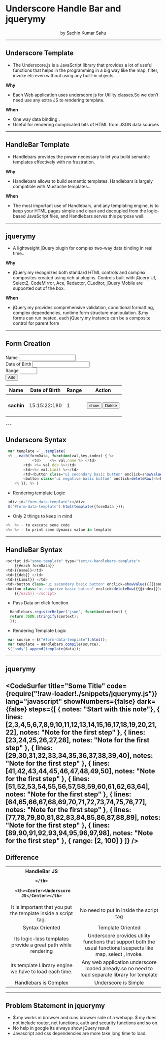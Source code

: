 
<Head>
    <title>How to MDX-Deck</title>
    <link rel="icon" type="image/png" sizes="32x32" href="./assets/images/favicon-32x32.png" />
    <link rel="icon" type="image/png" sizes="16x16" href="./assets/images/favicon-16x16.png" />
    <link rel="stylesheet" href="./assets/css/imports.css" />
</Head>

# Underscore Handle Bar and jquerymy

<Center>by Sachin Kumar Sahu</Center>

---

## Underscore Template

- The Underscore.js is a JavaScript library that provides a lot of useful functions that helps in the programming in a big way like the map, filter, invoke etc even without using any built-in objects.

**Why**
- Each Web application uses underscore js for Utility classes.So we don't need use any extra JS to rendering template.

**When**
- One way data binding .
- Useful for rendering complicated bits of HTML from JSON data sources

---
## HandleBar Template

- Handlebars provides the power necessary to let you build semantic templates effectively with no frustration.

**Why**
- Handlebars allows to build semantic templates. Handlebars is largely compatible with Mustache templates..

**When**
- The most important use of Handlebars, and any templating engine, is to keep your HTML pages simple and clean and decoupled from the logic-based JavaScript files, and Handlebars serves this purpose well.

---

## jquerymy

- A lightweight jQuery plugin for complex two-way 
data binding in real time..

**Why**
- jQuery.my recognizes both standard HTML controls and complex composites created using rich ui plugins. Controls built with jQuery UI, Select2, CodeMirror, Ace, Redactor, CLeditor, jQuery Mobile are supported out of the box.

**When**
- jQuery.my provides comprehensive validation, conditional formatting, complex dependencies, runtime form structure manipulation. $.my forms can run nested, each jQuery.my instance can be a composite control for parent form

---
## Form Creation
<body>
    <h3 class="ui center aligned header"></h3>
    <form class="ui form segment">
        <div class="two fields">
            <div class="field">
                <label>Name</label>
                <input type="text" name="name"/>
            </div>
            <div class="field">
                <label>Date of Birth</label>
                <input type="text" name="Date-picker" id="Date-picker" value=" " class="hasDatepicker"/>
            </div>
            <div class="field">
                <label>Range</label>
                <input type="number" name="limit" min="0" max="10"/>
            </div>
        </div>
        <button class="ui primary submit button" onclick="submitform()">Add</button>
    </form>
    <div class="ui container">
        <table class="ui celled table">
            <thead>
                <tr><th>Name</th>
                <th>Date of Birth</th>
                <th>Range</th>
                <th>Action</th>
            </tr></thead>
           <tbody id="form-data-template" class="ui-sortable">       <tr>        <td>        <h4>                <div class="content">                sachin                    </div>            </h4>        </td>        <td>        15:15:22:180         </td>        <td>        1         </td>        <td>        <button class="ui secondary basic button" onclick="showValue({&quot;name&quot;:&quot;sachin&quot;,&quot;dob&quot;:&quot;15:15:22:180&quot;,&quot;Limit&quot;:&quot;1&quot;})">show</button>        <button class="ui negative basic button" onclick="deleteRow(0)">Dalete</button>        </td>    </tr>     </tbody>
        </table>
    </div>
</body>
---

## Underscore Syntax
```js
 var template = _.template(
 <% _.each(formData, function(val,key,index) { %> 
            <td>    <%= val.name %> </td>
        <td> <%= val.dob %></td>
        <td><%= val.Limit %></td>
        <td><button class="ui secondary basic button" onclick=showValue(<%= JSON.stringify(val) %>)>show</button>
        <button class="ui negative basic button" onclick=deleteRow(<%=key%>)>Dalete</button></td>
    <% }); %> )
```
- Rendering template Logic
```js
 <div id="form-data-template"></div>
 $("#form-data-template").html(template({formData }));
```
- Only 2 things to keep in mind
```js
<%  %> - to execute some code
<%= %> - to print some dynamic value in template
```
---
## HandleBar Syntax
```js
<script id="some-template" type="text/x-handlebars-template">
    {{#each formData}} 
<td>{{name}}</td>
<td>{{dob}} </td>
<td>{{Limit}} </td>
<td><button class="ui secondary basic button" onclick=showValue({{{json this}}})>show</button>
<button class="ui negative basic button" onclick=deleteRow({{@index}})>Dalete</button> </td>
    {{/each}} </script>
```
- Pass Data on click function 
```js
  Handlebars.registerHelper('json', function(context) {
  return JSON.stringify(context);
  });
```
- Rendering Template Logic
```js
 var source = $("#form-data-template").html(); 
 var template = Handlebars.compile(source);
 $('body').append(template(data));
```
---

## jquerymy
<CodeSurfer
  title="Some Title"
  code={require("!raw-loader!./snippets/jquerymy.js")}
  lang="javascript"
  showNumbers={false}
  dark={false}
  steps={[
    { notes: "Start with this note"},
    { lines: [2,3,4,5,6,7,8,9,10,11,12,13,14,15,16,17,18,19,20,21,22], notes: "Note for the first step" },
     { lines: [23,24,25,26,27,28], notes: "Note for the first step" },
      { lines: [29,30,31,32,33,34,35,36,37,38,39,40], notes: "Note for the first step" },
       { lines: [41,42,43,44,45,46,47,48,49,50], notes: "Note for the first step" },
        { lines: [51,52,53,54,55,56,57,58,59,60,61,62,63,64], notes: "Note for the first step" },
        { lines: [64,65,66,67,68,69,70,71,72,73,74,75,76,77], notes: "Note for the first step" },
         { lines: [77,78,79,80,81,82,83,84,85,86,87,88,89], notes: "Note for the first step" },
         { lines: [89,90,91,92,93,94,95,96,97,98], notes: "Note for the first step" },
    { range: [2, 100] }
  ]}
/>
---
## Difference
<table>
  <tr>
    <th>
        <Center>
HandleBar JS
</Center>
    
    </th>
   
     <th><Center>Underscore JS</Center></th>
  </tr>
  <tr>
    <td><Center>
It is important that you put the template inside a script tag.</Center>
</td>
    <td><Center>No need to put in inside the script tag</Center></td>
  </tr>
  <tr>
    <td><Center>Syntax Oriented</Center></td>
    <td><Center>Template Oriented</Center></td>
   
  </tr>
  <tr>
    <td><Center>
Its logic-less templates provide a great path while rendering</Center>
</td>
    <td><Center>Underscore provides utility functions that support both the usual functional suspects like map, select , invoke.</Center></td>
    
  </tr>
  <tr><td><Center>
Its template Library engine we have to load each time.</Center>
</td><td><Center>
Any web application underscore loaded already.so no need to load separate library for template</Center>
</td></tr>
<tr><td><Center>Handlebars is Complex</Center></td><td><Center>Underscore is Simple</Center>
</td></tr>
</table>

---

## Problem Statement in jquerymy
- $.my works in browser and runs browser side of a webapp. $.my does not include router, net functions, auth and security functions and so on.
- No help in google its always show jQuery result
- Javascript and css dependencies are more take long time to load.
